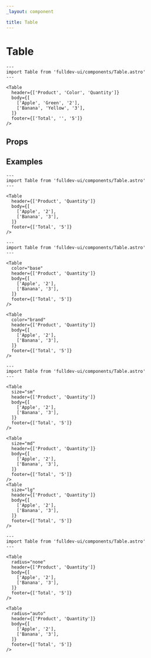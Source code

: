 ```yaml
---
_layout: component

title: Table
---
```


# Table


```astro live
---
import Table from 'fulldev-ui/components/Table.astro'
---

<Table
  header={['Product', 'Color', 'Quantity']}
  body={[
    ['Apple', 'Green', '2'],
    ['Banana', 'Yellow', '3'],
  ]}
  footer={['Total', '', '5']}
/>
```

## Props

<PropsTable />

## Examples

```astro live
---
import Table from 'fulldev-ui/components/Table.astro'
---

<Table
  header={['Product', 'Quantity']}
  body={[
    ['Apple', '2'],
    ['Banana', '3'],
  ]}
  footer={['Total', '5']}
/>
```

```astro live
---
import Table from 'fulldev-ui/components/Table.astro'
---

<Table
  color="base"
  header={['Product', 'Quantity']}
  body={[
    ['Apple', '2'],
    ['Banana', '3'],
  ]}
  footer={['Total', '5']}
/>

<Table
  color="brand"
  header={['Product', 'Quantity']}
  body={[
    ['Apple', '2'],
    ['Banana', '3'],
  ]}
  footer={['Total', '5']}
/>
```

```astro live
---
import Table from 'fulldev-ui/components/Table.astro'
---

<Table
  size="sm"
  header={['Product', 'Quantity']}
  body={[
    ['Apple', '2'],
    ['Banana', '3'],
  ]}
  footer={['Total', '5']}
/>

<Table
  size="md"
  header={['Product', 'Quantity']}
  body={[
    ['Apple', '2'],
    ['Banana', '3'],
  ]}
  footer={['Total', '5']}
/>
<Table
  size="lg"
  header={['Product', 'Quantity']}
  body={[
    ['Apple', '2'],
    ['Banana', '3'],
  ]}
  footer={['Total', '5']}
/>
```

```astro live
---
import Table from 'fulldev-ui/components/Table.astro'
---

<Table
  radius="none"
  header={['Product', 'Quantity']}
  body={[
    ['Apple', '2'],
    ['Banana', '3'],
  ]}
  footer={['Total', '5']}
/>

<Table
  radius="auto"
  header={['Product', 'Quantity']}
  body={[
    ['Apple', '2'],
    ['Banana', '3'],
  ]}
  footer={['Total', '5']}
/>
```

